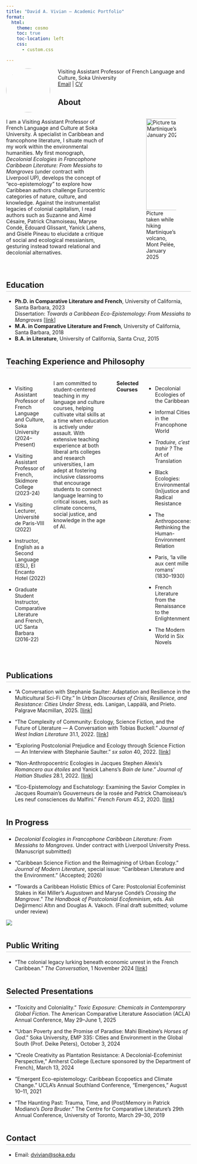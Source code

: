 ```yaml
---
title: "David A. Vivian — Academic Portfolio"
format:
  html:
    theme: cosmo
    toc: true
    toc-location: left
    css: 
      - custom.css

---
```


![](data/imgs/headshot.png){fig-align="left" width=120px style="border-radius: 50%; margin-right: 1.5em; float: left;"}
 
Visiting Assistant Professor of French Language and Culture, Soka University  
[Email](mailto:dvivian@soka.edu) | [CV](CV_September2025_VIVIAN.pdf)


## About
::: columns
:::: {.column width="60%"}
I am a Visiting Assistant Professor of French Language and Culture at Soka University. A specialist in Caribbean and francophone literature, I situate much of my work within the environmental humanities. My first monograph, _Decolonial Ecologies in Francophone Caribbean Literature: From Messiahs to Mangroves_ (under contract with Liverpool UP), develops the concept of “eco-epistemology” to explore how Caribbean authors challenge Eurocentric categories of nature, culture, and knowledge. Against the instrumentalist legacies of colonial capitalism, I read authors such as Suzanne and Aimé Césaire, Patrick Chamoiseau, Maryse Condé, Édouard Glissant, Yanick Lahens, and Gisèle Pineau to elucidate a critique of social and ecological messianism, gesturing instead toward relational and decolonial alternatives.
::::

::: {.column width="5%"}
:::

:::: {.column width="35%"}
![Picture taken while hiking Martinique’s volcano, Mont Pelée, January 2025](data/imgs/martinique-volcano.png){fig-align="center" width=250px}
::::
:::


## Education {.section-title}

- **Ph.D. in Comparative Literature and French**, University of California, Santa Barbara, 2023  
  Dissertation: _Towards a Caribbean Eco-Epistemology: From Messiahs to Mangroves_ [[link](https://www.proquest.com/openview/e0214c5582408015f9e7a6c24c6fdab8/1?pq-origsite=gscholar&cbl=18750&diss=y)]
- **M.A. in Comparative Literature and French**, University of California, Santa Barbara, 2018
- **B.A. in Literature**, University of California, Santa Cruz, 2015


## Teaching Experience and Philosophy {.section-title}

::: columns
- Visiting Assistant Professor of French Language and Culture, Soka University (2024–Present)  
 
- Visiting Assistant Professor of French, Skidmore College (2023-24)  

- Visiting Lecturer, Université de Paris-VIII (2022)

- Instructor, English as a Second Language (ESL), El Encanto Hotel (2022)
  
- Graduate Student Instructor, Comparative Literature and French, UC Santa Barbara (2016-22)

I am committed to student-centered teaching in my language and culture courses, helping cultivate vital skills at a time when education is actively under assault. With extensive teaching experience at both liberal arts colleges and research universities, I am adept at fostering inclusive classrooms that encourage students to connect language learning to critical issues, such as climate concerns, social justice, and knowledge in the age of AI.

**Selected Courses**

- Decolonial Ecologies of the Caribbean

- Informal Cities in the Francophone World

- _Traduire, c’est trahir ?_ The Art of Translation

- Black Ecologies: Environmental (In)justice and Radical Resistance

- The Anthropocene: Rethinking the Human-Environment Relation

- Paris, ‘la ville aux cent mille romans’ (1830–1930)

- French Literature from the Renaissance to the Enlightenment

- The Modern World in Six Novels


:::


## Publications {.section-title}

- "A Conversation with Stephanie Saulter: Adaptation and Resilience in the Multicultural Sci-Fi City." In _Urban Discourses of Crisis, Resilience, and Resistance: Cities Under Stress_, eds. Lanigan, Lappälä, and Prieto. Palgrave Macmillan, 2025. [[link](https://link.springer.com/chapter/10.1007/978-3-031-86897-9_4)]

- "The Complexity of Community: Ecology, Science Fiction, and the Future of Literature — A Conversation with Tobias Buckell." _Journal of West Indian Literature_ 31.1, 2022. [[link](https://www.proquest.com/openview/c1012f2d699d34912c9426d8b0d1e49d/1?pq-origsite=gscholar&cbl=43885)]

- "Exploring Postcolonial Prejudice and Ecology through Science Fiction — An Interview with Stephanie Saulter." _sx salon_ 40, 2022. [[link](https://smallaxe.net/sxsalon/discussions/exploring-postcolonial-prejudice-and-ecology-through-science-fiction)]

- "Non-Anthropocentric Ecologies in Jacques Stephen Alexis’s _Romancero aux étoiles_ and Yanick Lahens’s _Bain de lune_." _Journal of Haitian Studies_ 28.1, 2022. [[link](https://muse.jhu.edu/pub/422/article/885000/summary)]

- "Eco-Epistemology and Eschatology: Examining the Savior Complex in Jacques Roumain’s Gouverneurs de la rosée and Patrick Chamoiseau’s Les neuf consciences du Malfini." _French Forum_ 45.2, 2020. [[link](https://www.jstor.org/stable/27136232)]


## In Progress {.section-title}

- _Decolonial Ecologies in Francophone Caribbean Literature: From Messiahs to Mangroves_. Under contract with Liverpool University Press. (Manuscript submitted)

- "Caribbean Science Fiction and the Reimagining of Urban Ecology." _Journal of Modern Literature_, special issue: “Caribbean Literature and the Environment.” (Accepted; 2026)

- "Towards a Caribbean Holistic Ethics of Care: Postcolonial Ecofeminist Stakes in Kei Miller’s _Augustown_ and Maryse Condé’s _Crossing the Mangrove_." _The Handbook of Postcolonial Ecofeminism_, eds. Aslı Değirmenci Altın and Douglas A. Vakoch. (Final draft submitted; volume under review)

::: {.column-page}
![](data/imgs/bog.png)
:::


## Public Writing {.section-title}

- "The colonial legacy lurking beneath economic unrest in the French Caribbean." _The Conversation_, 1 November 2024 [[link](https://theconversation.com/the-colonial-legacy-lurking-beneath-economic-unrest-in-the-french-caribbean-242460)]


## Selected Presentations {.section-title}

- "Toxicity and Coloniality." _Toxic Exposure: Chemicals in Contemporary Global Fiction_. The American Comparative Literature Association (ACLA) Annual Conference, May 29–June 1, 2025

- "Urban Poverty and the Promise of Paradise: Mahi Binebine’s _Horses of God_." Soka University, EMP 335: Cities and Environment in the Global South (Prof. Deike Peters), October 3, 2024

- "Creole Creativity as Plantation Resistance: A Decolonial-Ecofeminist Perspective," Amherst College (Lecture sponsored by the Department of French), March 13, 2024

- "Emergent Eco-epistemology: Caribbean Ecopoetics and Climate Change." UCLA’s Annual Southland Conference, “Emergences,” August 10–11, 2021

- "The Haunting Past: Trauma, Time, and (Post)Memory in Patrick Modiano’s _Dora Bruder_." The Centre for Comparative Literature’s 29th Annual Conference, University of Toronto, March 29–30, 2019



## Contact {.section-title}

- Email: [dvivian@soka.edu](mailto:dvivian@soka.edu)

<style>
.section-title {
  margin-top: 2em;
  border-bottom: 2px solid #e0e0e0;
  padding-bottom: 0.2em;
}
</style>
